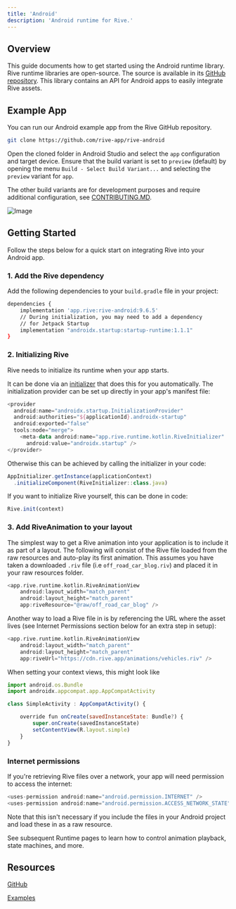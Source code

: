 ```yaml
---
title: 'Android'
description: 'Android runtime for Rive.'
---
```


## Overview

This guide documents how to get started using the Android runtime library. Rive runtime libraries are open-source. The source is available in its [GitHub repository](https://github.com/rive-app/rive-android). This library contains an API for Android apps to easily integrate Rive assets.

## Example App

You can run our Android example app from the Rive GitHub repository.

```bash
git clone https://github.com/rive-app/rive-android
```

Open the cloned folder in Android Studio and select the `app` configuration and target device. Ensure that the build variant is set to `preview` (default) by opening the menu `Build - Select Build Variant...` and selecting the `preview` variant for `app`.

The other build variants are for development purposes and require additional configuration, see [CONTRIBUTING.MD](https://github.com/rive-app/rive-android/blob/master/CONTRIBUTING.md).

![Image](https://1159711764-files.gitbook.io/~/files/v0/b/gitbook-x-prod.appspot.com/o/spaces%2F-M3EXlibk6bj2FzPQW-9%2Fuploads%2FJivmvAm9JIpnJ5zTw2pl%2FCleanShot%202023-10-19%20at%2018.59.46.png?alt=media&token=42c0337f-77c2-40b4-b4be-48cc6cac64b8)

## Getting Started

Follow the steps below for a quick start on integrating Rive into your Android app.

### 1. Add the Rive dependency

Add the following dependencies to your `build.gradle` file in your project:

```bash
dependencies {
    implementation 'app.rive:rive-android:9.6.5'
    // During initialization, you may need to add a dependency
    // for Jetpack Startup
    implementation "androidx.startup:startup-runtime:1.1.1"
}
```

### 2. Initializing Rive

Rive needs to initialize its runtime when your app starts.

It can be done via an [initializer](https://developer.android.com/topic/libraries/app-startup) that does this for you automatically. The initialization provider can be set up directly in your app's manifest file:

```kotlin
<provider
  android:name="androidx.startup.InitializationProvider"
  android:authorities="${applicationId}.androidx-startup"
  android:exported="false"
  tools:node="merge">
    <meta-data android:name="app.rive.runtime.kotlin.RiveInitializer"
      android:value="androidx.startup" />
</provider>
```

Otherwise this can be achieved by calling the initializer in your code:

```javascript
AppInitializer.getInstance(applicationContext)
  .initializeComponent(RiveInitializer::class.java)
```

If you want to initialize Rive yourself, this can be done in code:

```javascript
Rive.init(context)
```

### 3. Add RiveAnimation to your layout 

The simplest way to get a Rive animation into your application is to include it as part of a layout. The following will consist of the Rive file loaded from the raw resources and auto-play its first animation. This assumes you have taken a downloaded `.riv` file (i.e `off_road_car_blog.riv`) and placed it in your raw resources folder.

```kotlin
<app.rive.runtime.kotlin.RiveAnimationView
    android:layout_width="match_parent"
    android:layout_height="match_parent"
    app:riveResource="@raw/off_road_car_blog" />
```

Another way to load a Rive file in is by referencing the URL where the asset lives (see Internet Permissions section below for an extra step in setup):

```kotlin
<app.rive.runtime.kotlin.RiveAnimationView
    android:layout_width="match_parent"
    android:layout_height="match_parent"
    app:riveUrl="https://cdn.rive.app/animations/vehicles.riv" />
```

When setting your context views, this might look like

```javascript
import android.os.Bundle
import androidx.appcompat.app.AppCompatActivity

class SimpleActivity : AppCompatActivity() {

    override fun onCreate(savedInstanceState: Bundle?) {
        super.onCreate(savedInstanceState)
        setContentView(R.layout.simple)
    }
}
```

### Internet permissions 

If you're retrieving Rive files over a network, your app will need permission to access the internet:

```kotlin
<uses-permission android:name="android.permission.INTERNET" />
<uses-permission android:name="android.permission.ACCESS_NETWORK_STATE" />
```

Note that this isn't necessary if you include the files in your Android project and load these in as a raw resource.

See subsequent Runtime pages to learn how to control animation playback, state machines, and more.

## Resources 

[GitHub](https://github.com/rive-app/rive-android)

[Examples](https://github.com/rive-app/rive-android/tree/master/app/src/main/java/app/rive/runtime/example)